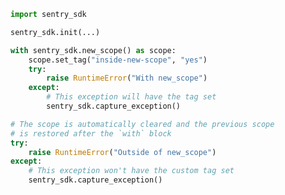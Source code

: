 ```python
import sentry_sdk

sentry_sdk.init(...)

with sentry_sdk.new_scope() as scope:
    scope.set_tag("inside-new-scope", "yes")
    try:
        raise RuntimeError("With new_scope")
    except:
        # This exception will have the tag set
        sentry_sdk.capture_exception()

# The scope is automatically cleared and the previous scope
# is restored after the `with` block
try:
    raise RuntimeError("Outside of new_scope")
except:
    # This exception won't have the custom tag set
    sentry_sdk.capture_exception()
```
